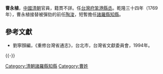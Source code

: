 '''曹永植'''，[[中國|中國]][[清朝|清朝]]官員，籍貫不詳。任[[台灣府|台灣府]][[笨港|笨港]][[縣丞|縣丞]]。乾隆三十四年（1769年），曹永植接替被彈劾的前任[[陶浚|陶浚]]，短暫擔任[[諸羅縣|諸羅縣]][[知縣|知縣]]。

==參考文獻==
*劉寧顏編，《重修台灣省通志》，台北市，台灣省文獻委員會，1994年。

{{-}}
{{start box}}
{{s-off}}
{{succession box|[[陶浚|陶浚]]|[[周大本|周大本]]|[[臺灣府|臺灣府]][[諸羅縣|諸羅縣]][[知縣|知縣]]|<small>乾隆三十四年（1769年）上任</small>}}
{{end box}}
[[Category:清朝諸羅縣知縣|Category:清朝諸羅縣知縣]]
[[Category:曹姓|Category:曹姓]]